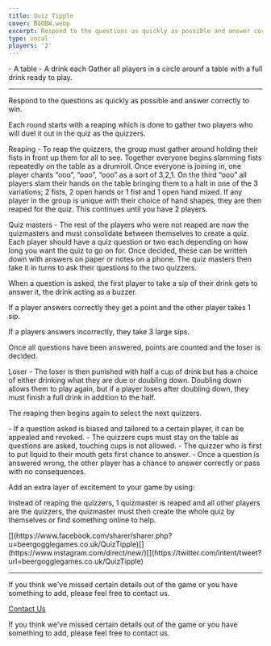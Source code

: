 ```yaml
---
title: Quiz Tipple
cover: BGGBW.webp
excerpt: Respond to the questions as quickly as possible and answer correctly to win.
type: vocal
players: '2'
---
```



<GameHero
  cover="/BeerGoggleGames/images/BGGBW.webp"
  alt="Quiz Tipple"
/>

<GameSection title="Equipment" icon="/BeerGoggleGames/images/liquor.webp">
-   A table
-   A drink each
</GameSection>

<GameSection title="Setup" icon="/BeerGoggleGames/images/settings.webp">
Gather all players in a circle arounf a table with a full drink ready to play.

* * *
</GameSection>

<GameSection title="Aim of the Game" icon="/BeerGoggleGames/images/target.webp">
<p>Respond to the questions as quickly as possible and answer correctly to win.</p>
</GameSection>

<GameSection title="How to Play" icon="/BeerGoggleGames/images/question.webp">
Each round starts with a reaping which is done to gather two players who will duel it out in the quiz as the quizzers.

Reaping - To reap the quizzers, the group must gather around holding their fists in front up them for all to see. Together everyone begins slamming fists repeatedly on the table as a drumroll. Once everyone is joining in, one player chants “ooo”, “ooo”, “ooo” as a sort of 3,2,1. On the third “ooo” all players slam their hands on the table bringing them to a halt in one of the 3 variations; 2 fists, 2 open hands or 1 fist and 1 open hand mixed. If any player in the group is unique with their choice of hand shapes, they are then reaped for the quiz. This continues until you have 2 players.

Quiz masters - The rest of the players who were not reaped are now the quizmasters and must consolidate between themselves to create a quiz. Each player should have a quiz question or two each depending on how long you want the quiz to go on for. Once decided, these can be written down with answers on paper or notes on a phone. The quiz masters then take it in turns to ask their questions to the two quizzers.

When a question is asked, the first player to take a sip of their drink gets to answer it, the drink acting as a buzzer.

If a player answers correctly they get a point and the other player takes 1 sip.

If a players answers incorrectly, they take 3 large sips.

Once all questions have been answered, points are counted and the loser is decided.

Loser - The loser is then punished with half a cup of drink but has a choice of either drinking what they are due or doubling down. Doubling down allows them to play again, but if a player loses after doubling down, they must finish a full drink in addition to the half.

The reaping then begins again to select the next quizzers.
</GameSection>

<GameSection title="Rules" icon="/BeerGoggleGames/images/rules.webp">
-   If a question asked is biased and tailored to a certain player, it can be appealed and revoked.
-   The quizzers cups must stay on the table as questions are asked, touching cups is not allowed.
-   The quizzer who is first to put liquid to their mouth gets first chance to answer.
-   Once a question is answered wrong, the other player has a chance to answer correctly or pass with no consequences.
</GameSection>

<GameSection title="Special Edition" icon="/BeerGoggleGames/images/special.webp">
<p>Add an extra layer of excitement to your game by using:</p>
</GameSection>

<GameSection title="**Multi-quizzers**" icon="/BeerGoggleGames/images/question.webp">
<p>Instead of reaping the quizzers, 1 quizmaster is reaped and all other players are the quizzers, the quizmaster must then create the whole quiz by themselves or find something online to help.</p>
</GameSection>

<GameSection title="Share This Page" icon="/BeerGoggleGames/images/question.webp">
[](https://www.facebook.com/sharer/sharer.php?u=beergogglegames.co.uk/QuizTipple)[](https://www.instagram.com/direct/new/)[](https://twitter.com/intent/tweet?url=beergogglegames.co.uk/QuizTipple)

* * *
</GameSection>

<GameSection title="Feedback" icon="/BeerGoggleGames/images/question.webp">
If you think we've missed certain details out of the game or you have something to add, please feel free to contact us.

  
  
  
[Contact Us](contact)
</GameSection>

<ShareButtons title="Quiz Tipple" />

<FeedbackCard>
<p>If you think we've missed certain details out of the game or you have something to add, please feel free to contact us.</p>
</FeedbackCard>
